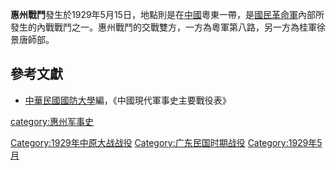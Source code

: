{{Infobox Military Conflict|
campaign=|
image=|
caption=|
conflict=惠州戰鬥|
date=1929年5月15日|
place=[[中國|中國]]粵東|
result=粵軍佔領惠州，桂軍退至北方|
combatant1=粵軍第八路|
combatant2=桂軍| 
commander1=－|
commander2=徐景唐|
strength1=|
strength2=|
casualties1=|
casualties2=|
}}

'''惠州戰鬥'''發生於1929年5月15日，地點則是在[[中國|中國]]粵東一帶，是[[國民革命軍|國民革命軍]]內部所發生的內戰戰鬥之一。惠州戰鬥的交戰雙方，一方為粵軍第八路，另一方為桂軍徐景唐師部。

==參考文獻==
*[[中華民國|中華民國]][[國防大學_(臺灣)|國防大學]]編，《中國現代軍事史主要戰役表》

{{中原大戰}}
[[Category:1929年中原大战战役|Category:1929年中原大战战役]]
[[Category:广东民国时期战役|Category:广东民国时期战役]]
[[category:惠州军事史|category:惠州军事史]]
[[Category:1929年5月|Category:1929年5月]]